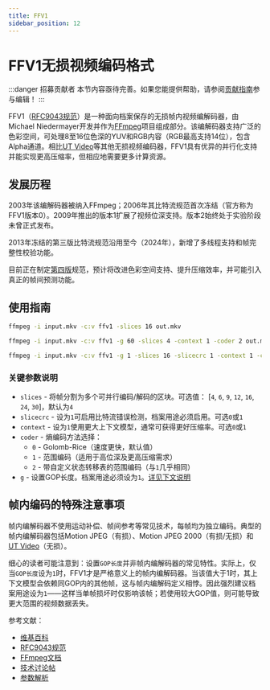 ```yaml
---
title: FFV1
sidebar_position: 12
---
```


# FFV1无损视频编码格式

:::danger 招募贡献者
本节内容亟待完善。如果您能提供帮助，请参阅[贡献指南](../contribution-guide.mdx)参与编辑！
:::

FFV1（[RFC9043规范](https://datatracker.ietf.org/doc/html/rfc9043)）是一种面向档案保存的无损帧内视频编解码器，由Michael Niedermayer开发并作为[FFmpeg](../utilities/ffmpeg.mdx)项目组成部分。该编解码器支持广泛的色彩空间，可处理8至16位色深的YUV和RGB内容（RGB最高支持14位），包含Alpha通道。相比[UT Video](../video/utvideo.mdx)等其他无损视频编码器，FFV1具有优异的并行化支持并能实现更高压缩率，但相应地需要更多计算资源。

## 发展历程

2003年该编解码器被纳入FFmpeg；2006年其比特流规范首次冻结（官方称为FFV1版本0）。2009年推出的版本1扩展了视频位深支持。版本2始终处于实验阶段未曾正式发布。

2013年冻结的第三版比特流规范沿用至今（2024年），新增了多线程支持和帧完整性校验功能。

目前正在制定[第四版](https://datatracker.ietf.org/doc/draft-ietf-cellar-ffv1-v4/)规范，预计将改进色彩空间支持、提升压缩效率，并可能引入真正的帧间预测功能。

## 使用指南

```bash title="高速多线程编码"
ffmpeg -i input.mkv -c:v ffv1 -slices 16 out.mkv
```

```bash title="高压缩率慢速编码"
ffmpeg -i input.mkv -c:v ffv1 -g 60 -slices 4 -context 1 -coder 2 out.mkv
```

```bash title="档案级推荐参数：高压缩+多线程"
ffmpeg -i input.mkv -c:v ffv1 -g 1 -slices 16 -slicecrc 1 -context 1 -coder 2 out.mkv
```

### 关键参数说明
- `slices` - 将帧分割为多个可并行编码/解码的区块。可选值： [`4`, `6`, `9`, `12`, `16`, `24`, `30`]，默认为`4`
- `slicecrc` - 设为`1`可启用比特流错误检测，档案用途必须启用。可选`0`或`1`
- `context` - 设为`1`使用更大上下文模型，通常可获得更好压缩率。可选`0`或`1`
- `coder` - 熵编码方法选择：
  - `0` - Golomb-Rice（速度更快，默认值）
  - `1` - 范围编码（适用于高位深及更高压缩需求）
  - `2` - 带自定义状态转移表的范围编码（与`1`几乎相同）
- `g` - 设置GOP长度。档案用途必须设为`1`。[详见下文说明](#帧内编码的特殊注意事项)

## 帧内编码的特殊注意事项

帧内编解码器不使用运动补偿、帧间参考等常见技术，每帧均为独立编码。典型的帧内编解码器包括Motion JPEG（有损）、Motion JPEG 2000（有损/无损）和[UT Video](../video/utvideo.mdx)（无损）。

细心的读者可能注意到：设置`GOP长度`并非帧内编解码器的常见特性。实际上，仅当`GOP长度`设为`1`时，FFV1才是严格意义上的帧内编解码器。当该值大于1时，其上下文模型会依赖同GOP内的其他帧，这与帧内编解码定义相悖。因此强烈建议档案用途设为`1`——这样当单帧损坏时仅影响该帧；若使用较大GOP值，则可能导致更大范围的视频数据丢失。

参考文献：
- [维基百科](https://en.wikipedia.org/wiki/FFV1)
- [RFC9043规范](https://datatracker.ietf.org/doc/html/rfc9043)
- [FFmpeg文档](https://trac.ffmpeg.org/wiki/Encode/FFV1)
- [技术讨论帖](https://forum.shotcut.org/t/exporting-as-ffv1-change-form-to-support-lossless-parameters/41230/19?page=2)
- [参数解析](https://video.stackexchange.com/questions/24874/what-does-the-context-parameter-mean-when-using-ffv1-in-ffmpeg)